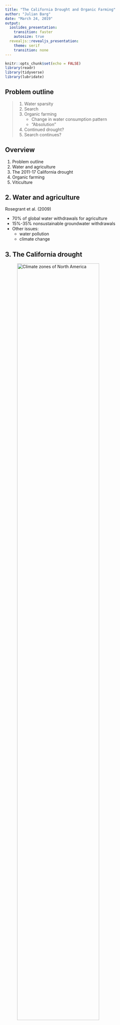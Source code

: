 ```yaml
---
title: "The California Drought and Organic Farming"
author: "Julian Barg"
date: "March 24, 2019"
output:
  ioslides_presentation:
    transition: faster
    autosize: true
  revealjs::revealjs_presentation:
    theme: serif
    transition: none
---
```


```r
knitr::opts_chunk$set(echo = FALSE)
library(readr)
library(tidyverse)
library(lubridate)
```

## Problem outline

> 1. Water sparsity
> 2. Search
> 3. Organic farming
>     - Change in water consumption pattern
>     - "Absolution"
> 4. Continued drought?
> 5. Search continues?

## Overview

1. Problem outline
2. Water and agriculture
3. The 2011-17 California drought
4. Organic farming
5. Viticulture

## 2. Water and agriculture

Rosegrant et al. (2009)

- 70% of global water withdrawals for agriculture
- 15%-35% nonsustainable groundwater withdrawals
- Other issues:
    - water pollution
    - climate change

## 3. The California drought

![Climate zones of North America](images/us_climate.png){width=80%}

---

![Mediterranian climate zones](images/mediterranian.png){width=90%}

---

### Agriculture I 

(Cooley et al. 2015)

- Supplying 1/10 of US agricultural production (by value)
- Biggest agricultural exporter
- Absolute monopoly (in NA) on Olives, Walnuts, Artichokes, Dates etc.

---

### Agriculture II

> - Major contributor to US food self-sufficiency
>     - Potentially contributing to resilience
> - Far cry from progressive food system, e.g.
>     - Local food system (Martinez et al. 2010)
>     - Circular economy (Jurgilevich 2016)
>     - Food justice (Cadieux & Slocum 2015)

---

### Precipitation

![](images/california_precipitation.png){width=80%}
https://www.ncdc.noaa.gov/cag/statewide/time-series/4/pcp/60/6/1960-2019?base_prd=true&firstbaseyear=1920&lastbaseyear=2019&filter=true&filterType=loess

## Water use{.smaller}

```r
cali_water <- read_csv("data/cali_water.csv")
ylab <- c(7.5, 10, 12.5, 15, 17.5)
cali_water %>%
  group_by(Reporting_Month) %>%
  summarize(water_production = sum(Production_Reported)) %>%
  ggplot(aes(x=Reporting_Month, y=water_production)) +
  geom_line() +
  labs(x=element_blank(), y="Water production (in billion gallons)") +
  scale_y_continuous(labels = paste0(ylab, "B"), breaks = 10^9 * ylab)
```


## Data sources:

California water data: 

  - https://data.ca.gov/dataset/drinking-water-public-water-system-operations-monthly-water-production-and-conservation

Vineyards/wineries: 

  - https://github.com/julianbarg/wine_spider 
  - https://github.com/julianbarg/wine_spider

## References:
- Cadieux, K. V., Slocum, R., & Cadieux, K. V. (2015). What does it mean to do food justice? What does it mean to do food justice? Journal of Political Ecology, 22, 1–26. Retrieved from http://digitalcommons.hamline.edu/cla_faculty
- Cooley, H., Donnelly, K., Phurisamban, R., & Subramanian, M. (2015). Impacts of California’s ongoing Drought: Agriculture.
- Jurgilevich, A., Birge, T., Kentala-Lehtonen, J., Korhonen-Kurki, K., Pietikäinen, J., Saikku, L., & Schösler, H. (2016). Transition towards circular economy in the food system. Sustainability (Switzerland), 8(1), 1–14. https://doi.org/10.3390/su8010069
- Martinez, S., Hand, M., Pra, M. Da, Pollack, S., Ralston, K., Smith, T., … Newman, C. (2010). Local Food Systems: Concepts, Impacts, and Issues. Err 97, (97), 80.
- Peel, M. C., Finlayson, B. L., & McMahon, T. A. (2007). Updated world map of the Köppen-Geiger climate classification. Hydrology and Earth System Sciences, 11(5), 1633–1644. https://doi.org/10.5194/hess-11-1633-2007
- Rosegrant, M. W., Ringler, C., & Zhu, T. (2009). Water for Agriculture: Maintaining Food Security under Growing Scarcity. Annual Review of Environment and Resources, 34(1), 205–222. https://doi.org/10.1146/annurev.environ.030308.090351


